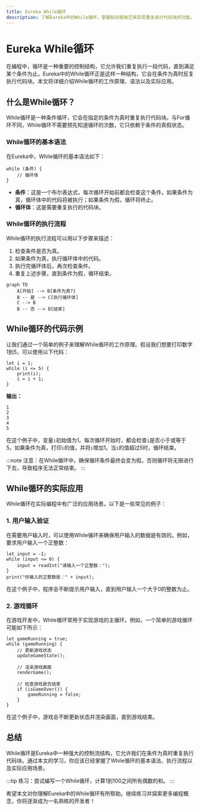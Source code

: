 ```yaml
---
title: Eureka While循环
description: 了解Eureka中的While循环，掌握如何使用它来实现重复执行代码块的功能。本文将通过清晰的解释、代码示例和实际案例，帮助初学者理解While循环的概念和应用。
---
```


# Eureka While循环

在编程中，循环是一种重要的控制结构，它允许我们重复执行一段代码，直到满足某个条件为止。Eureka中的While循环正是这样一种结构，它会在条件为真时反复执行代码块。本文将详细介绍While循环的工作原理、语法以及实际应用。

## 什么是While循环？

While循环是一种条件循环，它会在指定的条件为真时重复执行代码块。与For循环不同，While循环不需要预先知道循环的次数，它只依赖于条件的真假状态。

### While循环的基本语法

在Eureka中，While循环的基本语法如下：

```eureka
while (条件) {
    // 循环体
}
```

- **条件**：这是一个布尔表达式，每次循环开始前都会检查这个条件。如果条件为真，循环体中的代码将被执行；如果条件为假，循环将终止。
- **循环体**：这是需要重复执行的代码块。

### While循环的执行流程

While循环的执行流程可以用以下步骤来描述：

1. 检查条件是否为真。
2. 如果条件为真，执行循环体中的代码。
3. 执行完循环体后，再次检查条件。
4. 重复上述步骤，直到条件为假，循环结束。

```mermaid
graph TD
    A[开始] --> B{条件为真?}
    B -- 是 --> C[执行循环体]
    C --> B
    B -- 否 --> D[结束]
```

## While循环的代码示例

让我们通过一个简单的例子来理解While循环的工作原理。假设我们想要打印数字1到5，可以使用以下代码：

```eureka
let i = 1;
while (i <= 5) {
    print(i);
    i = i + 1;
}
```

**输出：**
```
1
2
3
4
5
```

在这个例子中，变量`i`初始值为1。每次循环开始时，都会检查`i`是否小于或等于5。如果条件为真，打印`i`的值，并将`i`增加1。当`i`的值超过5时，循环结束。

:::note
注意：在While循环中，确保循环条件最终会变为假，否则循环将无限进行下去，导致程序无法正常结束。
:::

## While循环的实际应用

While循环在实际编程中有广泛的应用场景。以下是一些常见的例子：

### 1. 用户输入验证

在需要用户输入时，可以使用While循环来确保用户输入的数据是有效的。例如，要求用户输入一个正整数：

```eureka
let input = -1;
while (input <= 0) {
    input = readInt("请输入一个正整数：");
}
print("你输入的正整数是：" + input);
```

在这个例子中，程序会不断提示用户输入，直到用户输入一个大于0的整数为止。

### 2. 游戏循环

在游戏开发中，While循环常用于实现游戏的主循环。例如，一个简单的游戏循环可能如下所示：

```eureka
let gameRunning = true;
while (gameRunning) {
    // 更新游戏状态
    updateGameState();
    
    // 渲染游戏画面
    renderGame();
    
    // 检查游戏是否结束
    if (isGameOver()) {
        gameRunning = false;
    }
}
```

在这个例子中，游戏会不断更新状态并渲染画面，直到游戏结束。

## 总结

While循环是Eureka中一种强大的控制流结构，它允许我们在条件为真时重复执行代码块。通过本文的学习，你应该已经掌握了While循环的基本语法、执行流程以及实际应用场景。

:::tip
练习：尝试编写一个While循环，计算1到100之间所有偶数的和。
:::

希望本文对你理解Eureka中的While循环有所帮助。继续练习并探索更多编程概念，你将逐渐成为一名熟练的开发者！